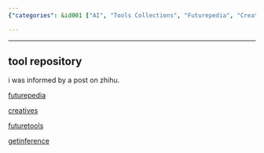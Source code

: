 ```yaml
---
{"categories": &id001 ["AI", "Tools Collections", "Futurepedia", "Creatives", "Futuretools", "Zhihu", "Getinference"], "category": "Ai Tools Collections", "date": "2022-12-30 19:55:25", "description": "This article highlights various AI tools collections, including Futurepedia, Creatives, and Futuretools. It also refers to a Zhihu post and Getinference.", "tags": *id001, "title": "AI tools collections"}

---
```


------

## tool repository

i was informed by a post on zhihu.

[futurepedia](https://www.futurepedia.io/)

[creatives](https://www.creaitives.com/tools)

[futuretools](https://www.futuretools.io/)

[getinference](https://airadar.getinference.com/)

